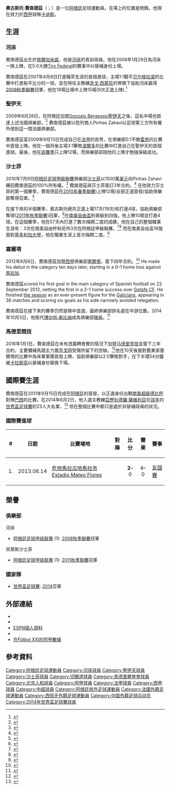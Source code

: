 {{noteTA
|G1=Football
|G2=uefa
|G3=laliga
|G4=南美球會
|1=zh-hans:费尔南德斯;zh-hk:費南迪斯;zh-tw:費南德茲;
|2=zh-hans:蒂亚戈;zh-hk:堤亞高;zh-tw:蒂亞戈;
}}

{{Infobox football biography
| name        = 奧古斯托·費南德茲<br>Augusto Fernández
| image       = Augusto_Fernandez.JPG
| caption     = 奧古斯托·費南德茲在2013年為[[皇家維戈塞爾塔俱樂部|塞爾塔]]效力期間
| fullname    = Augusto Matías Fernández
| birth_date  = {{birth date and age|df=yes|1986|4|10}}
| birth_place = 阿根廷[[佩爾加米諾|佩爾加米諾]]
| height      = {{height|m=1.77|precision=0}}<ref>{{cite news|title=2014 FIFA World Cup Brazil: List of Players|url=http://www.fifadata.com/document/fwc/2014/pdf/fwc_2014_squadlists.pdf|work=[[FIFA|FIFA.com]]|format=PDF|page=2|date=11 June 2014|accessdate=15 October 2014|archive-date=2017-08-06|archive-url=https://web.archive.org/web/20170806141058/http://www.fifadata.com/document/FWC/2014/pdf/FWC_2014_SquadLists.pdf|dead-url=no}}</ref>
| currentclub = [[加的斯足球俱樂部|卡迪斯]]
| clubnumber  = 17
| position    = [[中場#中場|中場]]
| youthyears1 = 2005
| youthclubs1 = [[河床體育會|河床]]
| years1 = 2006–2009
| clubs1 = [[河床體育會|河床]]
| caps1  = 80
| goals1 = 3
| years2 = 2009–2010
| clubs2 = [[聖伊天體育會|聖伊天]]
| caps2  = 11
| goals2 = 1
| years3 = 2010–2012
| clubs3 = [[貝萊斯沙士菲體育會|沙士菲]]
| caps3  = 76
| goals3 = 18
| years4 = 2012–2016
| clubs4 = [[皇家維戈塞爾塔俱樂部|塞爾塔]]
| caps4  = 89
| goals4 = 10
| years5 = 2016–2018
| clubs5 = [[马德里竞技俱乐部|马德里竞技]]
| caps5  = 21
| goals5 = 0
| years6 = 2018–2020
| clubs6 = [[北京人和|北京人和]]
| caps6  = 33
| goals6 = 3
| years7 = 2020–
| clubs7 = [[加的斯足球俱樂部|卡迪斯]]
| caps7  = 3
| goals7 = 0
| nationalyears1 = 2011–
| nationalteam1  = [[阿根廷國家足球隊|阿根廷]]
| nationalcaps1  = 16
| nationalgoals1 = 1
| medaltemplates = {{Medal|Team|{{fb|Argentina}}}} {{MedalCompetition|[[世界盃足球賽|世界盃足球賽]]}} 
{{Medal|RU|[[2014年世界盃足球賽|2014]]|[[阿根廷國家足球隊|國家足球隊]]}}
| club-update    = 2020年7月17日
| nationalteam-update = 2014年6月12日
}}
{{Spanish name|Matías|Fernández}}
'''奧古斯托·費南德茲'''（{{lang-es|Augusto Fernandez}}；{{bd|1986年|4月10日}}）是一位[[阿根廷|阿根廷]]足球運動員。在場上的位置是側鋒。他現在效力於[[西甲|西甲]]球隊[[加的斯足球俱樂部|卡迪斯]]。

==生涯==
===河床===
費南德茲出生於[[佩爾加米諾|佩爾加米諾]]，他是[[河床體育會|河床]]的青訓球員。他在2006年1月29日為河床一隊上陣，在5:0大勝[[Tiro_Federal|Tiro Federal]]的賽事中以替補身份上場。

費南德茲在2007年4月8日打進職茶生涯的首個進球，主場1:1戰平[[贝尔格拉诺竞技俱乐部|贝尔格拉诺]]的比賽中打進板平比分的一球。並在時任主教練[[迭戈·西蒙尼|迭戈·西蒙尼]]的帶領下協助河床贏得[[2007年至2008年阿根廷足球甲级联赛#秋季聯賽|2008秋季聯賽]]冠軍，他在19場比場中上陣15場(9次正選上陣).<ref>{{cite web |url=http://www.argentinesoccer.com/player_apps.cfm?id=agfz&Championship=cl08&Team=riv |title=Closing '08 statistics |publisher=Argentine Soccer |accessdate=15 July 2011 |archive-date=2021-01-26 |archive-url=https://web.archive.org/web/20210126102943/http://www.argentinesoccer.com/player_apps.cfm?id=agfz&Championship=cl08&Team=riv |dead-url=no }}</ref>

===聖伊天===
2009年8月28日，在阿根廷加盟[[Gonzalo_Bergessio|Gonzalo Bergessio]][[聖伊天體育會|聖伊天]]之後，這名中場也抵達上述法國俱樂部。<ref>{{cite web |url=http://www.asse.fr/index.php?page=detail_actu&id=4726 |title=Augusto Fernandez en Vert |date=28 August 2009 |accessdate=9 July 2010 |publisher=AS Saint-Étienne website |language=fr |archive-date=2019-11-30 |archive-url=https://web.archive.org/web/20191130183040/https://www.asse.fr/index.php?page=detail_actu&id=4726 |dead-url=no }}</ref> 費南德茲被以色列商人Pinhas Zahavi以足球第三方所有權外借到這一間法國俱樂部。

費南德茲室2009年9月13日完成自己在[[法甲|法甲]]的首秀，在俱樂部0:1不敵[[雷恩足球俱樂部|雷恩]]的比賽中首發上陣。他在一個月後主場3:1擊敗[[波爾多足球俱樂部|波爾多]]的比賽中打進自己在聖伊天的首個進球。最後，他在[[2009年至2010年法國足球甲級聯賽|該賽季]]只上陣12場，而俱樂部卻因他的上陣才勉強保級成功。

===沙士菲===
2010年7月9日[[阿根廷足球甲級聯賽|阿根廷足球甲級聯賽]]俱樂部[[貝萊斯沙士菲體育會|沙士菲]]以1500萬[[美元|美元]]向Pinhas Zahavi購回費南德茲的100%所有權。<ref>{{cite news |title=Vine para ser campeón |publisher=Olé |date=11 July 2010 |url=http://www.ole.com.ar/velez/Vine-campeon_0_295770522.html |language=es |accessdate=11 July 2010 |archive-date=2018-05-06 |archive-url=https://web.archive.org/web/20180506025945/https://www.ole.com.ar/velez/Vine-campeon_0_295770522.html |dead-url=no }}</ref> 費南德茲與莎士菲簽訂3年合約。<ref>{{cite news |title=El Primer Refuerzo |author=Gabriel Martínez |publisher=Vélez Sársfield official website |date=9 July 2010 |url=http://www.velezsarsfield.com.ar/futbol/notas/2010/07/08/233000.html |language=es |accessdate=9 July 2010 |archiveurl=https://web.archive.org/web/20100711082311/http://www.velezsarsfield.com.ar/futbol/notas/2010/07/08/233000.html |archivedate=2010年7月11日 |deadurl=no }}</ref> 在他效力莎士菲的第一個賽季，費南德茲在[[2010年至2011年阿根廷足球甲級聯賽#春季聯賽|2010年春季聯賽]])上陣12場(全部正選首發)協助俱樂部奪得亞軍。<ref>{{cite web |url=http://www.argentinesoccer.com/player_apps.cfm?id=agfz&Championship=ap10&Team=vel |title=Opening '10 statistics |publisher=Argentine Soccer |accessdate=5 May 2011 |archiveurl=https://web.archive.org/web/20110526225154/http://www.argentinesoccer.com/player_apps.cfm?id=agfz&Championship=ap10&Team=vel |archivedate=2011年5月26日 |deadurl=no }}</ref>

在接下來的半個賽季，奧古斯托總共正選上場17次(19次)和打進4球，協助俱樂部奪得([[2010年至2011年阿根廷足球甲級聯賽#秋季聯賽|2011年秋季聯賽]])冠軍，<ref>{{cite web |url=http://www.argentinesoccer.com/player_apps.cfm?id=agfz&Championship=cl11&Team=vel |title=Closing '11 statistics |publisher=Argentine Soccer |accessdate=17 July 2011 |archive-date=2020-09-21 |archive-url=https://web.archive.org/web/20200921151241/http://www.argentinesoccer.com/player_apps.cfm?id=agfz&Championship=cl11&Team=vel |dead-url=no }}</ref>在[[2011年南美自由盃|南美自由盃]]則晉級到四強，他上陣10場並打進4球。在這個賽季，他在57天內打進了數次梅開二度的成績，他在自己的整個職業生涯有：3次在南美自由杯和另外3次在阿根廷甲級聯賽。<ref>{{cite news |url=http://www.lanacion.com.ar/1368688-el-magico-presente-de-augusto-fernandez |title=El mágico presente de Augusto Fernández |newspaper=[[La_Nación|La Nación]] |language=es |date=27 April 2011 |accessdate=5 May 2011 |archive-date=2016-03-05 |archive-url=https://web.archive.org/web/20160305014224/http://www.lanacion.com.ar/1368688-el-magico-presente-de-augusto-fernandez |dead-url=no }}</ref><ref>{{cite web |url=http://www.argentinesoccer.com/match.cfm?Championship=cl11&match=115 |title=Match report |publisher=Argentine Soccer |accessdate=5 May 2011 |archive-date=2016-07-11 |archive-url=https://web.archive.org/web/20160711011022/http://argentinesoccer.com/match.cfm?championship=cl11&match=115 |dead-url=no }}</ref> 而在南美自由盃16強面對[[基多利加大學體育會|基多利加大學]]，他在職業生涯上首次梅開二度。<ref>{{cite news |url=http://www.clarin.com/deportes/futbol/Augusto-Fernandez-goleador-pensado_0_470353103.html |title=Augusto Fernández fue el goleador menos pensado |author=Guillermo Tagliaferri |newspaper=[[Clarín_(Argentine_newspaper)|Clarín]] |language=es |date=27 April 2011 |accessdate=5 May 2011 |archive-date=2016-03-11 |archive-url=https://web.archive.org/web/20160311053338/http://www.clarin.com/deportes/futbol/Augusto-Fernandez-goleador-pensado_0_470353103.html |dead-url=no }}</ref>

===塞爾塔===
2012年8月8日，費南德茲加盟[[西甲|西甲]]俱樂部[[皇家維戈塞爾塔俱樂部|塞爾塔]]，簽下四年合約。<ref>{{cite web|url=http://www.marca.com/2012/08/08/futbol/equipos/celta/1344449443.html|title=Augusto Fernández ficha por el Celta|trans_title=Augusto Fernández signs for Celta|publisher=[[Marca_(newspaper)|Marca]]|language=es|date=8 August 2012|accessdate=1 January 2016|archive-date=2018-05-06|archive-url=https://web.archive.org/web/20180506030446/http://www.marca.com/2012/08/08/futbol/equipos/celta/1344449443.html|dead-url=no}}</ref> He made his debut in the category ten days later, starting in a 0–1 home loss against [[馬拉加足球俱樂部|馬拉加]].

費南德茲scored his first goal in the main category of Spanish football on 22 September 2012, netting the first in a 2–1 home success over [[Getafe_CF|Getafe CF]]. He finished [[2012–13_La_Liga|the season]] as an ever-present figure for the [[Galicia_(Spain)|Galicians]], appearing in 36 matches and scoring six goals as his side narrowly avoided relegation.

費南德茲在接下來的賽季仍然是隊中首選，最終俱樂部排名處在中游位置。2014年10月3日，他取代[[博尔哈·奥比纳|博尔哈·奥比纳]]成為俱樂部[[隊長_(足球)|隊長]]。<ref>{{cite web|url=http://futbol.as.com/futbol/2014/10/03/primera/1412340115_851035.html|title=Augusto sucede a Oubiña como primer capitán del equipo|trans_title=Augusto succeeds Oubiña as the first captain of the team|publisher=[[Diario_AS|Diario AS]]|language=es|date=3 October 2014|accessdate=1 January 2016|archive-date=2017-07-30|archive-url=https://web.archive.org/web/20170730151151/https://futbol.as.com/futbol/2014/10/03/primera/1412340115_851035.html|dead-url=no}}</ref>

===馬德里競技===
2016年1月1日，費南德茲在未有透露轉會費的情況下加盟[[马德里竞技俱乐部|马德里竞技]]並簽下三年合約，主要彌補馬競主力[[蒂亚戈·门德斯|蒂亚戈]]因受傷所留下的空缺。<ref>{{cite web|url=http://www.clubatleticodemadrid.com/noticias/augusto-fernandez-ya-es-rojiblanco|title=Augusto Fernández ya es rojiblanco|trans_title=Augusto Fernández already is ''rojiblanco''|publisher=Atlético's official website|language=es|date=1 January 2016|accessdate=1 January 2016|archive-url=https://web.archive.org/web/20160102220018/http://www.clubatleticodemadrid.com/noticias/augusto-fernandez-ya-es-rojiblanco|archive-date=2016-01-02|dead-url=yes}}</ref>他在10天後面對舊東家塞爾塔的比賽中為床單軍團首發上陣，協助俱樂部以2:0擊敗對手，在下半場54分鐘被[[恩歷克·費拉拿·卡拉斯高|卡拉斯高]]以替補身份替換下場。

==國際賽生涯==
費南德茲在2011年9月15日完成在[[阿根廷國家足球隊|阿根廷]]的首發，以正選身份出戰[[南美超級德比杯|南美超級德比杯]]對陣[[巴西國家足球隊|巴西]]的比賽。在2014年6月2日，他入選主教練[[亞歷杭德羅·薩維利亞|亞歷杭德羅·薩維利亞]]在[[2014年世界盃足球賽|該年]]的[[世界盃足球賽|世界盃足球賽]]的23人大名單，<ref>{{cite web|url=http://www.bbc.com/sport/0/football/27403312|title=World Cup 2014: Ever Banega excluded from Argentina squad|publisher=[[BBC_Sport|BBC Sport]]|date=2 June 2014|accessdate=1 January 2016|archive-date=2015-09-24|archive-url=https://web.archive.org/web/20150924204348/http://www.bbc.com/sport/0/football/27403312|dead-url=no}}</ref> 但在整個比賽中都只是處於非替補球員的狀況。

===國際賽進球===
{| class="wikitable" style="font-size:85%;"
|-
! # !! 日期 !! 比賽場地 !! 對陣 !! 比分 !! 賽果 !! 賽事
|-
| 1. || 2013.06.14 || [[危地馬拉|危地馬拉]][[瓜地馬拉市|瓜地馬拉市]][[Estadio_Mateo_Flores|Estadio Mateo Flores]] || {{fb|GUA}} || <center>'''2'''–0 || <center>4–0 || [[友誼賽|友誼賽]]
|}

==榮譽==
===俱樂部===
;河床
*[[阿根廷足球甲级联赛|阿根廷足球甲级联赛]] (1): [[2007年至2008年阿根廷足球甲级联赛#秋季聯賽|2008秋季聯賽]]冠軍
;貝萊斯沙士菲
*[[阿根廷足球甲级联赛|阿根廷足球甲级联赛]] (1): [[2010年至2011年阿根廷足球甲级联赛#秋季聯賽|2011秋季聯賽]]冠軍

===國家隊===
*[[世界盃足球賽|世界盃足球賽]]: [[2014年世界盃足球賽|2014]]亞軍

==外部連結==
*{{BDFutbol|18065}}
*{{NFT player|pid=45005}}
*[http://www.espn.com.ar/futbol/jugador/_/id/75887/ ESPN個人資料] {{Wayback|url=http://www.espn.com.ar/futbol/jugador/_/id/75887/ |date=20210214123410 }} {{es icon}}
*{{Soccerway|augusto-fernandez/15366}}
*[https://web.archive.org/web/20150221192349/http://www.futbolxxi.com/Futbolista.aspx?ID=13324&SEOFutbolista=Fernandez+Augusto+Matias 在Fútbol XXI的阿甲數據]{{es icon}}

==參考資料==
{{Reflist}}

{{卡迪斯足球會球員名單}}
{{2014年世界盃足球賽阿根廷參賽名單}}
{{2016年美洲盃足球賽阿根廷參賽名單}}
{{2018年中超分类名单北京人和}}
{{2019年中超分类名单北京人和}}

{{DEFAULTSORT:Fernandez, Augusto Matias}}
[[Category:阿根廷足球運動員|Category:阿根廷足球運動員]]
[[Category:河床球員|Category:河床球員]]
[[Category:聖伊天球員|Category:聖伊天球員]]
[[Category:沙士菲球員|Category:沙士菲球員]]
[[Category:切爾達球員|Category:切爾達球員]]
[[Category:馬德里體育會球員|Category:馬德里體育會球員]]
[[Category:北京人和球員|Category:北京人和球員]]
[[Category:阿甲球員|Category:阿甲球員]]
[[Category:法甲球員|Category:法甲球員]]
[[Category:西甲球員|Category:西甲球員]]
[[Category:中超球員|Category:中超球員]]
[[Category:阿根廷旅外足球運動員|Category:阿根廷旅外足球運動員]]
[[Category:法國外籍足球運動員|Category:法國外籍足球運動員]]
[[Category:西班牙外籍足球運動員|Category:西班牙外籍足球運動員]]
[[Category:中国外籍足球运动员|Category:中国外籍足球运动员]]
[[Category:2014年世界盃足球賽球員|Category:2014年世界盃足球賽球員]]